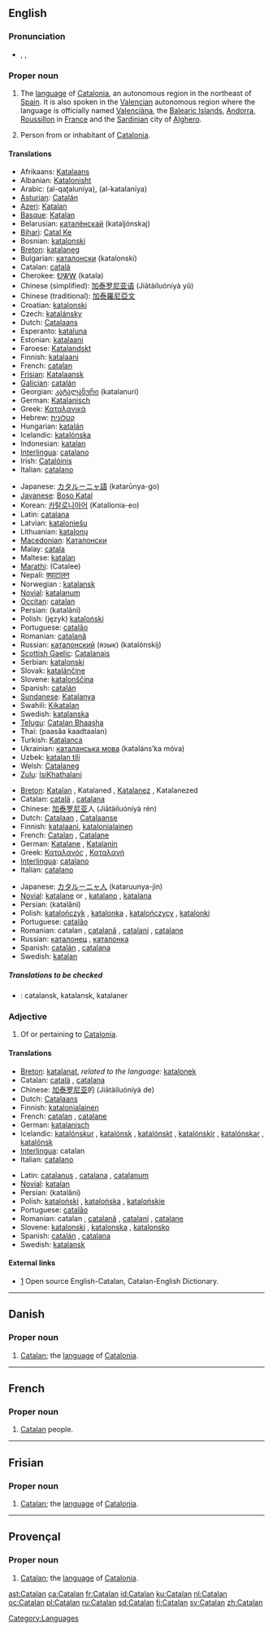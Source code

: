 {{interwiktionary|code=ca}}
{{see|catalan}}
==English==
{{wikipedia}}

===Pronunciation===
*{{enPR|kăt'ə-lăn}}, {{IPA|/ˈkætəlæn/}}, {{SAMPA|/"k{t@l{n/}}

===Proper noun===
{{en-proper noun|Catalans}}

# {{uncountable}} The [[language]] of [[w:Catalonia|Catalonia]], an autonomous region in the northeast of [[Spain]]. It is also spoken in the [[w:Valencia|Valencia]]n autonomous region where the language is officially named [[Valenciàna]], the [[w:Balearic Islands|Balearic Islands]], [[w:Andorra|Andorra]], [[w:Roussillon|Roussillon]] in [[w:France|France]] and the [[w:Sardinia|Sardinia]]n city of [[w:Alghero|Alghero]].
# {{countable}} Person from or inhabitant of [[w:Catalonia|Catalonia]].

====Translations====
{{trans-top|the language of Catalonia}}
*Afrikaans: [[Katalaans]]
*Albanian: [[Katalonisht]]
*Arabic: {{ARchar|[[القطلونية]]}} (al-qaʈaluníya), {{ARchar|[[الكتلانية]]}} (al-katalaníya) {{f}}
*[[Asturian]]: [[Catalán]]
*[[Azeri]]: [[Katalan]]
*[[Basque]]: [[Katalan]]
*Belarusian: [[каталёнскай]] (kataljónskaj)
*[[Bihari]]: [[Catal Ke]]
*Bosnian: [[katalonski]]
*[[Breton]]: [[katalaneg]] {{m}}
*Bulgarian: [[каталонски]] (katalonski)
*Catalan: [[català]] {{m}}
*Cherokee: [[ᎧᏔᎳ]] (katala)
*Chinese (simplified): [[加泰罗尼亚语]] (Jiātàiluóníyà yǔ)
*Chinese (traditional): [[加泰羅尼亞文]]
*Croatian: [[katalonski]]
*Czech: [[katalánsky]]
*Dutch: [[Catalaans]]
*Esperanto: [[kataluna]]
*Estonian: [[katalaani]]
*Faroese: [[Katalandskt]]
*Finnish: [[katalaani]]
*French: [[catalan]] {{m}}
*[[Frisian]]: [[Katalaansk]]
*[[Galician]]: [[catalán]]
*Georgian: [[კატალანური]] (katalanuri)
*German: [[Katalanisch]] {{n}}
*Greek: [[Καταλανικά]]
*Hebrew: [[קטלונית]]
*Hungarian: [[katalán]]
*Icelandic: [[katalónska]]
*Indonesian: [[katalan]]
*[[Interlingua]]: [[catalano]]
*Irish: [[Catalóinis]]
*Italian: [[catalano]]
{{trans-mid}}
*Japanese: [[カタルーニャ語]] (katarūnya-go)
*[[Javanese]]: [[Boso Katal]]
*Korean: [[카탈로니아어]] (Katallonia-eo)
*Latin: [[catalana]]
*Latvian: [[kataloniešu]]
*Lithuanian: [[katalonų]]
*[[Macedonian]]: [[Каталонски]]
*Malay: [[catala]]
*Maltese: [[katalan]]
*[[Marathi]]: (Catalee)
*Nepali: [[क्याटालन]]
*Norwegian<!--do not wikify-->: [[katalansk]]
*[[Novial]]: [[katalanum]]
*[[Occitan]]: [[catalan]]
*Persian: {{FAchar|[[کاتالانی]]}} (katalâni)
*Polish: (język) [[kataloński]] {{m}}
*Portuguese: [[catalão]]
*Romanian: [[catalană]]
*Russian: [[каталонский]] (язык) (katalónskij)
*[[Scottish Gaelic]]: [[Catalanais]]
*Serbian: [[katalonski]]
*Slovak: [[katalánčine]]
*Slovene: [[katalonščina]]
*Spanish: [[catalán]]
*[[Sundanese]]: [[Katalanya]]
*Swahili: [[Kikatalan]]
*Swedish: [[katalanska]]
*[[Telugu]]: [[Catalan Bhaasha]]
*Thai: {{THchar|[[ภาษาคาตาลัน]]}} (paasăa kaadtaalan)
*Turkish: [[Katalanca]]
*Ukrainian: [[каталанська мова]] (kataláns’ka móva) {{f}}
*Uzbek: [[katalan tili]]
*Welsh: [[Catalaneg]]
*[[Zulu]]: [[IsiKhathalani]]
{{trans-bottom}}

{{trans-top|person from Catalonia}}
*[[Breton]]: [[Katalan]] {{m}}, Katalaned {{p}}, [[Katalanez]] {{f}}, Katalanezed {{f}} {{p}}
*Catalan: [[català]] {{m}}, [[catalana]] {{f}}
*Chinese: [[加泰罗尼亚]]人 (Jiātàiluóníyà rén)
*Dutch: [[Catalaan]] {{m}}, [[Catalaanse]] {{f}}
*Finnish: [[katalaani]], [[katalonialainen]]
*French: [[#French|Catalan]] {{m}}, [[Catalane]] {{f}}
*German: [[Katalane]] {{m}}, [[Katalanin]] {{f}}
*Greek: [[Καταλανός]] {{m}}, [[Καταλανή]] {{f}}
*[[Interlingua]]: [[catalano]]
*Italian: [[catalano]]
{{trans-mid}}
*Japanese: [[カタルーニャ人]] (kataruunya-jin)
*[[Novial]]: [[katalane]] {{m}} or {{f}}, [[katalano]] {{m}}, [[katalana]] {{f}}
*Persian: {{FAchar|[[کاتالانی]]}} (katalâni)
*Polish: [[katalończyk]] {{m}}, [[katalonka]] {{f}}, [[katalończycy]] {{m}} {{p}}, [[katalonki]] {{f}} {{p}}
*Portuguese: [[catalão]] {{m}}
*Romanian: catalan {{m}}, [[catalană]] {{f}}, [[catalani]] {{m}} {{p}}, [[catalane]] {{f}} {{p}}
*Russian: [[каталонец]] {{m}}, [[каталонка]] {{f}}
*Spanish: [[catalán]] {{m}}, [[catalana]] {{f}}
*Swedish: [[katalan]] {{c}}
{{trans-bottom}}


=====Translations to be checked=====
{{checktrans}}
*{{ttbc|Danish}}: catalansk, katalansk, katalaner

===Adjective===
{{en-adj|-}}

# Of or pertaining to [[Catalonia]].

====Translations====
{{trans-top|of or pertaining to Catalonia}}
*[[Breton]]: [[katalanat]], ''related to the language:'' [[katalonek]]
*Catalan: [[català]] {{m}}, [[catalana]] {{f}}
*Chinese: [[加泰罗尼亚]]的 (Jiātàiluóníyà de)
*Dutch: [[Catalaans]]
*Finnish: [[katalonialainen]]
*French: [[catalan]] {{m}}, [[catalane]] {{f}}
*German: [[katalanisch]]
*Icelandic: [[katalónskur]] {{m}}, [[katalónsk]] {{f}}, [[katalónskt]] {{n}}, [[katalónskir]] {{m}} {{p}}, [[katalónskar]] {{f}} {{p}}, [[katalónsk]] {{n}} {{p}}
*[[Interlingua]]: catalan
*Italian: [[catalano]]
{{trans-mid}}
*Latin: [[catalanus]] {{m}}, [[catalana]] {{f}}, [[catalanum]] {{n}}
*[[Novial]]: [[katalan]]
*Persian: {{FAchar|[[کاتالانی]]}} (katalâni)
*Polish: [[kataloński]] {{m}}, [[katalońska]] {{f}}, [[katalońskie]] {{n}}
*Portuguese: [[catalão]]
*Romanian: catalan {{m}}, [[catalană]] {{f}}, [[catalani]] {{m}} {{p}}, [[catalane]] {{f}} {{p}}
*Slovene: [[katalonski]] {{m}}, [[katalonska]] {{f}}, [[katalonsko]] {{n}}
*Spanish: [[catalán]] {{m}}, [[catalana]] {{f}}
*Swedish: [[katalansk]]
{{trans-bottom}}

====External links====
*[http://www.catalandictionary.org/eng] Open source English-Catalan, Catalan-English Dictionary.
{{ethnologue|code=cat}}

[[Category:Languages]]

----

==Danish==

===Proper noun===
{{infl|da|proper noun}}

# [[#English|Catalan]]; the [[language]] of [[w:Catalonia|Catalonia]].

----

==French==

===Proper noun===
{{infl|fr|proper noun}}

# [[#English|Catalan]] people.

----

==Frisian==

===Proper noun===
{{infl|fy|proper noun}}

# [[#English|Catalan]]; the [[language]] of [[w:Catalonia|Catalonia]].

----

==Provençal==

===Proper noun===
{{infl|prv|proper noun}}

# [[#English|Catalan]]; the [[language]] of [[w:Catalonia|Catalonia]].

[[ast:Catalan]]
[[ca:Catalan]]
[[fr:Catalan]]
[[id:Catalan]]
[[ku:Catalan]]
[[nl:Catalan]]
[[oc:Catalan]]
[[pl:Catalan]]
[[ru:Catalan]]
[[sd:Catalan]]
[[fi:Catalan]]
[[sv:Catalan]]
[[zh:Catalan]]